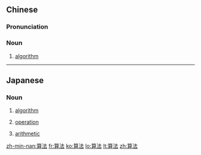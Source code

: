 ==Chinese==
{{zh-forms}}

===Pronunciation===
{{zh-pron
|m=suànfǎ
|c=syun3 faat3
|mn=sǹg-hoat
|cat=n
}}

===Noun===
{{zh-noun}}

# {{lb|zh|computing|mathematics}} [[algorithm]]

----

==Japanese==
{{ja-kanjitab|さん|ほう|k2=ぽう|yomi=on}}

===Noun===
{{ja-noun|さんぽう}}

# {{lb|ja|computing|mathematics}} [[algorithm]]
# {{lb|ja|mathematics}} [[operation]]
# [[arithmetic]]

[[zh-min-nan:算法]]
[[fr:算法]]
[[ko:算法]]
[[lo:算法]]
[[lt:算法]]
[[zh:算法]]